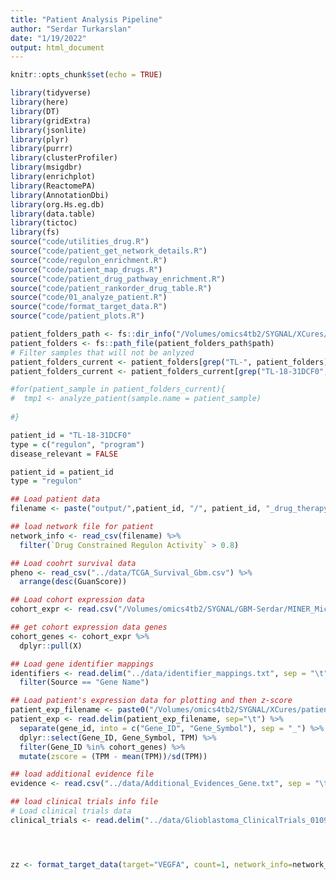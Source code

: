 ```yaml
---
title: "Patient Analysis Pipeline"
author: "Serdar Turkarslan"
date: "1/19/2022"
output: html_document
---
```


```r
knitr::opts_chunk$set(echo = TRUE)
```

```r
library(tidyverse)
library(here)
library(DT)
library(gridExtra)
library(jsonlite)
library(plyr)
library(purrr)
library(clusterProfiler)
library(msigdbr)
library(enrichplot)
library(ReactomePA)
library(AnnotationDbi)
library(org.Hs.eg.db)
library(data.table)
library(tictoc)
library(fs)
source("code/utilities_drug.R")
source("code/patient_get_network_details.R")
source("code/regulon_enrichment.R")
source("code/patient_map_drugs.R")
source("code/patient_drug_pathway_enrichment.R")
source("code/patient_rankorder_drug_table.R")
source("code/01_analyze_patient.R")
source("code/format_target_data.R")
source("code/patient_plots.R")
```

```r
patient_folders_path <- fs::dir_info("/Volumes/omics4tb2/SYGNAL/XCures/patients_network_activities/")
patient_folders <- fs::path_file(patient_folders_path$path)
# Filter samples that will not be anlyzed
patient_folders_current <- patient_folders[grep("TL-", patient_folders)]
patient_folders_current <- patient_folders_current[grep("TL-18-31DCF0", patient_folders_current, invert = T)]
```


```r
#for(patient_sample in patient_folders_current){
#  tmp1 <- analyze_patient(sample.name = patient_sample)
  
#}
```





```r
patient_id = "TL-18-31DCF0"
type = c("regulon", "program")
disease_relevant = FALSE

patient_id = patient_id
type = "regulon"

## Load patient data
filename <- paste("output/",patient_id, "/", patient_id, "_drug_therapy_activity.csv",sep="")

## load network file for patient
network_info <- read_csv(filename) %>%
  filter(`Drug Constrained Regulon Activity` > 0.8)

## Load coohrt survival data
pheno <- read_csv("../data/TCGA_Survival_Gbm.csv") %>%
  arrange(desc(GuanScore))

## Load cohort expression data
cohort_expr <- read.csv("/Volumes/omics4tb2/SYGNAL/GBM-Serdar/MINER_MicroLowessRNATMM.08.24.2020/GbmMicroRNAMergedWithIDsZScored.csv")

## get cohort expression data genes
cohort_genes <- cohort_expr %>%
  dplyr::pull(X)

## Load gene identifier mappings
identifiers <- read.delim("../data/identifier_mappings.txt", sep = "\t") %>%
  filter(Source == "Gene Name")

## Load patient's expression data for plotting and then z-score
patient_exp_filename <- paste0("/Volumes/omics4tb2/SYGNAL/XCures/patients_processed_data/",patient_id, "/RNA/", patient_id, ".genes.results")
patient_exp <- read.delim(patient_exp_filename, sep="\t") %>%
  separate(gene_id, into = c("Gene_ID", "Gene_Symbol"), sep = "_") %>%
  dplyr::select(Gene_ID, Gene_Symbol, TPM) %>%
  filter(Gene_ID %in% cohort_genes) %>%
  mutate(zscore = (TPM - mean(TPM))/sd(TPM))

## load additional evidence file
evidence <- read.csv("../data/Additional_Evidences_Gene.txt", sep = "\t",fileEncoding="latin1")

## load clinical trials info file
# Load clinical trials data
clinical_trials <- read.delim("../data/Glioblastoma_ClinicalTrials_01092022.txt", header = T, sep = "\t")




zz <- format_target_data(target="VEGFA", count=1, network_info=network_info, clinical_trials=clinical_trials, evidence=evidence)

```

